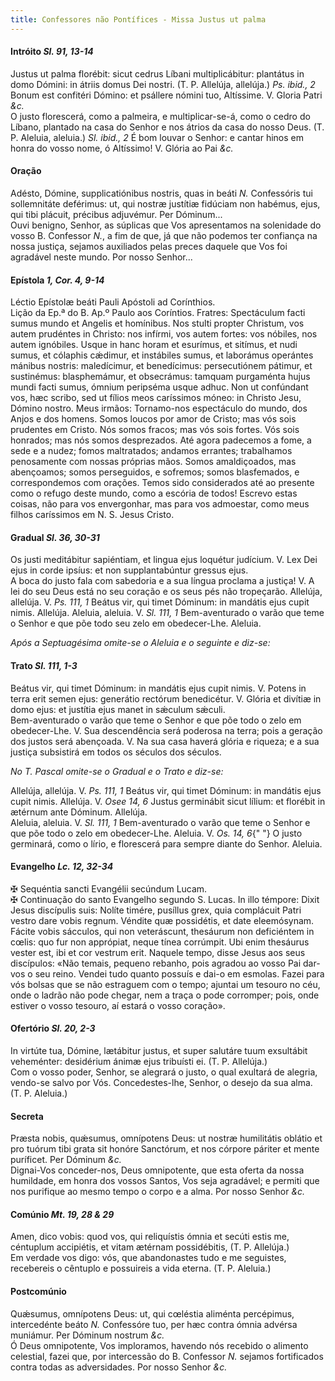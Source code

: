 ```yaml
---
title: Confessores não Pontífices - Missa Justus ut palma
---
```


<h4 class="text-center">
  Intróito <em>Sl. 91, 13-14</em>
</h4>
<div class="grid grid-cols-2 gap-5">
  <span class="text-justify">
    Justus ut palma florébit: sicut cedrus Líbani multiplicábitur: plantátus in
    domo Dómini: in átriis domus Dei nostri. (T. P. Allelúja, allelúja.)
    <em>Ps. ibid., 2</em> Bonum est confitéri Dómino: et psállere nómini tuo, Altíssime.
    V. Gloria Patri <em>&c.</em>
  </div>
  <span class="text-justify">
    O justo florescerá, como a palmeira, e multiplicar-se-á, como o cedro do
    Líbano, plantado na casa do Senhor e nos átrios da casa do nosso Deus. (T.
    P. Aleluia, aleluia.) <em>Sl. ibid., 2</em> É bom louvar o Senhor: e cantar
    hinos em honra do vosso nome, ó Altíssimo! V. Glória ao Pai
    <em>&c.</em>
  </div>
</div>

<h4 class="text-center">Oração</h4>
<div class="grid grid-cols-2 gap-5">
  <span class="text-justify">
    Adésto, Dómine, supplicatiónibus nostris, quas in beáti <em>N.</em>
    Confessóris tui sollemnitáte deférimus: ut, qui nostræ justítiæ fidúciam non
    habémus, ejus, qui tibi plácuit, précibus adjuvémur. Per Dóminum...
  </div>
  <span class="text-justify">
    Ouvi benigno, Senhor, as súplicas que Vos apresentamos na solenidade do
    vosso B. Confessor <em>N.</em>, a fim de que, já que não podemos ter
    confiança na nossa justiça, sejamos auxiliados pelas preces daquele que Vos
    foi agradável neste mundo. Por nosso Senhor...
  </div>
</div>

<h4 class="text-center">
  Epístola <em>1, Cor. 4, 9-14</em>
</h4>
<div class="grid grid-cols-2 gap-5">
  <span class="text-justify">
    Léctio Epístolæ beáti Pauli Apóstoli ad Corínthios.
  </div>
  <span class="text-justify">
    Lição da Ep.ª do B. Ap.º Paulo aos Coríntios.
  </div>
  <span class="text-justify">
    Fratres: Spectáculum facti sumus mundo et Angelis et homínibus. Nos stulti
    propter Christum, vos autem prudéntes in Christo: nos infírmi, vos autem
    fortes: vos nóbiles, nos autem ignóbiles. Usque in hanc horam et esurímus,
    et sitímus, et nudi sumus, et cólaphis cǽdimur, et instábiles sumus, et
    laborámus operántes mánibus nostris: maledícimur, et benedícimus:
    persecutiónem pátimur, et sustinémus: blasphemámur, et obsecrámus: tamquam
    purgaménta hujus mundi facti sumus, ómnium peripséma usque adhuc. Non ut
    confúndant vos, hæc scribo, sed ut fílios meos caríssimos móneo: in Christo
    Jesu, Dómino nostro.
  </div>
  <span class="text-justify">
    Meus irmãos: Tornamo-nos espectáculo do mundo, dos Anjos e dos homens. Somos
    loucos por amor de Cristo; mas vós sois prudentes em Cristo. Nós somos
    fracos; mas vós sois fortes. Vós sois honrados; mas nós somos desprezados.
    Até agora padecemos a fome, a sede e a nudez; fomos maltratados; andamos
    errantes; trabalhamos penosamente com nossas próprias mãos. Somos
    amaldiçoados, mas abençoamos; somos perseguidos, e sofremos; somos
    blasfemados, e correspondemos com orações. Temos sido considerados até ao
    presente como o refugo deste mundo, como a escória de todos! Escrevo estas
    coisas, não para vos envergonhar, mas para vos admoestar, como meus filhos
    caríssimos em N. S. Jesus Cristo.
  </div>
</div>

<h4 class="text-center">
  Gradual <em>Sl. 36, 30-31</em>
</h4>
<div class="grid grid-cols-2 gap-5">
  <span class="text-justify">
    Os justi meditábitur sapiéntiam, et lingua ejus loquétur judícium. V. Lex
    Dei ejus in corde ipsíus: et non supplantabúntur gressus ejus.
  </div>
  <span class="text-justify">
    A boca do justo fala com sabedoria e a sua língua proclama a justiça! V. A
    lei do seu Deus está no seu coração e os seus pés não tropeçarão.
  </div>
  <span class="text-justify">
    Allelúja, allelúja. V. <em>Ps. 111, 1</em> Beátus vir, qui timet Dóminum: in
    mandátis ejus cupit nimis. Allelúja.
  </div>
  <span class="text-justify">
    Aleluia, aleluia. V. <em>Sl. 111, 1</em> Bem-aventurado o varão que teme o
    Senhor e que põe todo seu zelo em obedecer-Lhe. Aleluia.
  </div>
</div>

<em>Após a Septuagésima omite-se o Aleluia e o seguinte e diz-se:</em>

<h4 class="text-center">
  Trato <em>Sl. 111, 1-3</em>
</h4>
<div class="grid grid-cols-2 gap-5">
  <span class="text-justify">
    Beátus vir, qui timet Dóminum: in mandátis ejus cupit nimis. V. Potens in
    terra erit semen ejus: generátio rectórum benedicétur. V. Glória et divítiæ
    in domo ejus: et justítia ejus manet in sǽculum sǽculi.
  </div>
  <span class="text-justify">
    Bem-aventurado o varão que teme o Senhor e que põe todo o zelo em
    obedecer-Lhe. V. Sua descendência será poderosa na terra; pois a geração dos
    justos será abençoada. V. Na sua casa haverá glória e riqueza; e a sua
    justiça subsistirá em todos os séculos dos séculos.
  </div>
</div>

<em>No T. Pascal omite-se o Gradual e o Trato e diz-se:</em>

<div class="grid grid-cols-2 gap-5">
  <span class="text-justify">
    Allelúja, allelúja. V. <em>Ps. 111, 1</em> Beátus vir, qui timet Dóminum: in
    mandátis ejus cupit nimis. Allelúja. V. <em>Osee 14, 6</em> Justus
    germinábit sicut lílium: et florébit in ætérnum ante Dóminum. Allelúja.
  </div>
  <span class="text-justify">
    Aleluia, aleluia. V. <em>Sl. 111, 1</em> Bem-aventurado o varão que teme o
    Senhor e que põe todo o zelo em obedecer-Lhe. Aleluia. V. <em>Os. 14, 6</em>{" "}
    O justo germinará, como o lírio, e florescerá para sempre diante do Senhor.
    Aleluia.
  </div>
</div>

<h4 class="text-center">
  Evangelho <em>Lc. 12, 32-34</em>
</h4>
<div class="grid grid-cols-2 gap-5">
  <span class="text-justify">
    <span class="text-danger">&#10016;</span> Sequéntia sancti Evangélii
    secúndum Lucam.
  </div>
  <span class="text-justify">
    <span class="text-danger">&#10016;</span> Continuação do santo Evangelho
    segundo S. Lucas.
  </div>
  <span class="text-justify">
    In illo témpore: Dixit Jesus discípulis suis: Nolíte timére, pusíllus grex,
    quia complácuit Patri vestro dare vobis regnum. Véndite quæ possidétis, et
    date eleemósynam. Fácite vobis sácculos, qui non veteráscunt, thesáurum non
    deficiéntem in cœlis: quo fur non apprópiat, neque tínea corrúmpit. Ubi enim
    thesáurus vester est, ibi et cor vestrum erit.
  </div>
  <span class="text-justify">
    Naquele tempo, disse Jesus aos seus discípulos: «Não temais, pequeno
    rebanho, pois agradou ao vosso Pai dar-vos o seu reino. Vendei tudo quanto
    possuís e dai-o em esmolas. Fazei para vós bolsas que se não estraguem com o
    tempo; ajuntai um tesouro no céu, onde o ladrão não pode chegar, nem a traça
    o pode corromper; pois, onde estiver o vosso tesouro, aí estará o vosso
    coração».
  </div>
</div>

<h4 class="text-center">
  Ofertório <em>Sl. 20, 2-3</em>
</h4>
<div class="grid grid-cols-2 gap-5">
  <span class="text-justify">
    In virtúte tua, Dómine, lætábitur justus, et super salutáre tuum exsultábit
    veheménter: desidérium ánimæ ejus tribuísti ei. (T. P. Allelúja.)
  </div>
  <span class="text-justify">
    Com o vosso poder, Senhor, se alegrará o justo, o qual exultará de alegria,
    vendo-se salvo por Vós. Concedestes-lhe, Senhor, o desejo da sua alma. (T.
    P. Aleluia.)
  </div>
</div>

<h4 class="text-center">Secreta</h4>
<div class="grid grid-cols-2 gap-5">
  <span class="text-justify">
    Præsta nobis, quǽsumus, omnípotens Deus: ut nostræ humilitátis oblátio et
    pro tuórum tibi grata sit honóre Sanctórum, et nos córpore páriter et mente
    puríficet. Per Dóminum <em>&c.</em>
  </div>
  <span class="text-justify">
    Dignai-Vos conceder-nos, Deus omnipotente, que esta oferta da nossa
    humildade, em honra dos vossos Santos, Vos seja agradável; e permiti que nos
    purifique ao mesmo tempo o corpo e a alma. Por nosso Senhor <em>&c.</em>
  </div>
</div>

<h4 class="text-center">
  Comúnio <em>Mt. 19, 28 & 29</em>
</h4>
<div class="grid grid-cols-2 gap-5">
  <span class="text-justify">
    Amen, dico vobis: quod vos, qui reliquístis ómnia et secúti estis me,
    céntuplum accipiétis, et vitam ætérnam possidébitis, (T. P. Allelúja.)
  </div>
  <span class="text-justify">
    Em verdade vos digo: vós, que abandonastes tudo e me seguistes, recebereis o
    cêntuplo e possuireis a vida eterna. (T. P. Aleluia.)
  </div>
</div>

<h4 class="text-center">Postcomúnio</h4>
<div class="grid grid-cols-2 gap-5">
  <span class="text-justify">
    Quǽsumus, omnípotens Deus: ut, qui cœléstia aliménta percépimus,
    intercedénte beáto <em>N. </em>Confessóre tuo, per hæc contra ómnia advérsa
    muniámur. Per Dóminum nostrum <em>&c.</em>
  </div>
  <span class="text-justify">
    Ó Deus omnipotente, Vos imploramos, havendo nós recebido o alimento
    celestial, fazei que, por intercessão do B. Confessor <em>N. </em>sejamos
    fortificados contra todas as adversidades. Por nosso Senhor <em>&c.</em>
  </div>
</div>

